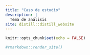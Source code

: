 ```yaml
---
title: "Caso de estudio"
description: |
  Tema de análisis
site: distill::distill_website
---
```


```r
knitr::opts_chunk$set(echo = FALSE)

```

```r
#rmarkdown::render_site() 
```


